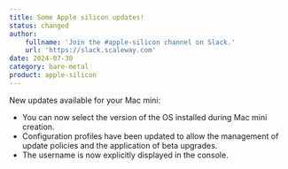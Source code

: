 ```yaml
---
title: Some Apple silicon updates!
status: changed
author:
    fullname: 'Join the #apple-silicon channel on Slack.'
    url: 'https://slack.scaleway.com'
date: 2024-07-30
category: bare-metal
product: apple-silicon
---
```


New updates available for your Mac mini:
- You can now select the version of the OS installed during Mac mini creation.
- Configuration profiles have been updated to allow the management of update policies and the application of beta upgrades.
- The username is now explicitly displayed in the console.
